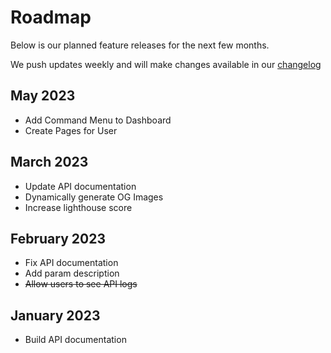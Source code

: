 # Roadmap

Below is our planned feature releases for the next few months.

We push updates weekly and will make changes available in our
[changelog](/updates/changelog)

## May 2023
- Add Command Menu to Dashboard
- Create Pages for User

## March 2023
- Update API documentation
- Dynamically generate OG Images
- Increase lighthouse score

## February 2023
- Fix API documentation
- Add param description
- ~~Allow users to see API logs~~

## January 2023
- Build API documentation
